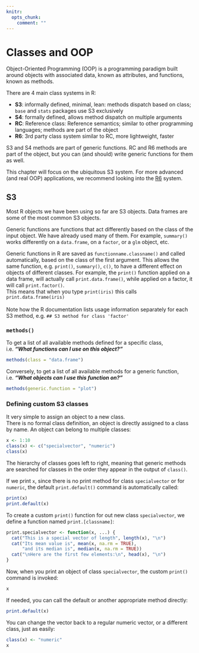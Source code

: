 ```yaml
---
knitr:
  opts_chunk:
    comment: ""
---
```

# Classes and OOP {#sec-classes}

Object-Oriented Programming (OOP) is a programming paradigm built around 
objects with associated data, known as attributes, and functions, known as 
methods.  

There are 4 main class systems in R:  

- **S3**: informally defined, minimal, lean: methods dispatch based on class; 
`base` and `stats` packages use S3 exclusively
- **S4**: formally defined, allows method dispatch on multiple arguments
- **RC**: Reference class: Reference semantics; similar to other programming 
languages; methods are part of the object
- **R6**: 3rd party class system similar to RC, more lightweight, faster

S3 and S4 methods are part of generic functions. RC and R6 methods are part of 
the object, but you can (and should) write generic functions for them as well.  

This chapter will focus on the ubiquitous S3 system. For more advanced (and 
real OOP) applications, we recommend looking into the 
[R6](https://r6.r-lib.org/index.html) system.

## S3

Most R objects we have been using so far are S3 objects. Data frames are some 
of the most common S3 objects.  

Generic functions are functions that act differently based on the class of the 
input object. We have already used many of them. For example, `summary()` 
works differently on a `data.frame`, on a `factor`, or a `glm` object, etc.

Generic functions in R are saved as `functionname.classname()` and called 
automatically, based on the class of the first argument. This allows the same 
function, e.g. `print()`, `summary()`, `c()`, to have a different effect on 
objects of different classes.
For example, the `print()` function applied on a data frame, will actually 
call `print.data.frame()`, while applied on a factor, it will call 
`print.factor()`.  
This means that when you type `print(iris)` this calls `print.data.frame(iris)`
<br><br>
Note how the R documentation lists usage information separately for each S3 
method, e.g. `## S3 method for class 'factor'`

### `methods()` {#s3methods}

To get a list of all available methods defined for a specific class,  
i.e. ***"What functions can I use on this object?"***

```r
methods(class = "data.frame")
```

Conversely, to get a list of all available methods for a generic function,
i.e. ***"What objects can I use this function on?"***

```r
methods(generic.function = "plot")
```

### Defining custom S3 classes

It very simple to assign an object to a new class.  
There is no formal class definition, an object is directly assigned to a class 
by name. An object can belong to multiple classes:

```r
x <- 1:10
class(x) <- c("specialvector", "numeric")
class(x)
```

The hierarchy of classes goes left to right, meaning that generic methods are 
searched for classes in the order they appear in the output of `class()`.

If we print `x`, since there is no print method for class `specialvector` or 
for `numeric`, the default `print.default()` command is automatically called:

```r
print(x)
print.default(x)
```

To create a custom `print()` function for out new class `specialvector`, we 
define a function named `print.[classname]`:

```r
print.specialvector <- function(x, ...) {
  cat("This is a special vector of length", length(x), "\n")
  cat("Its mean value is", mean(x, na.rm = TRUE), 
      "and its median is", median(x, na.rm = TRUE))
  cat("\nHere are the first few elements:\n", head(x), "\n")
}
```

Now, when you print an object of class `specialvector`, the custom `print()` 
command is invoked:

```r
x
```

If needed, you can call the default or another appropriate method directly:

```r
print.default(x)
```

You can change the vector back to a regular numeric vector, or a different 
class, just as easily:

```r
class(x) <- "numeric"
x
```
